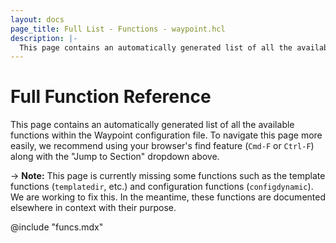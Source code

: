 ```yaml
---
layout: docs
page_title: Full List - Functions - waypoint.hcl
description: |-
  This page contains an automatically generated list of all the available functions within the Waypoint configuration file.
---
```


# Full Function Reference

This page contains an automatically generated list of all the available
functions within the Waypoint configuration file. To navigate this page
more easily, we recommend using your browser's find feature
(`Cmd-F` or `Ctrl-F`) along with the "Jump to Section" dropdown above.

-> **Note:** This page is currently missing some functions such as
the template functions (`templatedir`, etc.) and configuration functions
(`configdynamic`). We are working to fix this. In the meantime, these
functions are documented elsewhere in context with their purpose.

@include "funcs.mdx"
